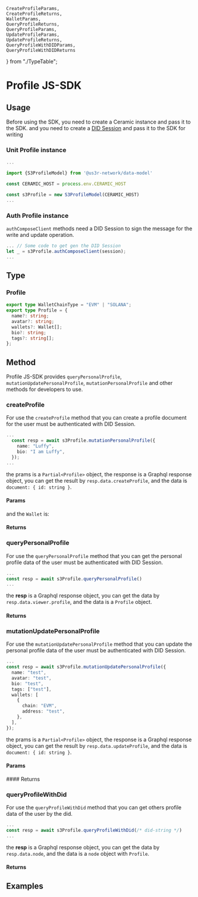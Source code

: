     CreateProfileParams,
    CreateProfileReturns,
    WalletParams,
    QueryProfileReturns,
    QueryProfileParams,
    UpdateProfileParams,
    UpdateProfileReturns,
    QueryProfileWithDIDParams,
    QueryProfileWithDIDReturns
} from "./TypeTable";

# Profile JS-SDK

## Usage
Before using the SDK, you need to create a Ceramic instance and pass it to the SDK. and you need to create a [DID Session](https://developers.ceramic.network/reference/accounts/did-session/) and pass it to the SDK for writing

### Unit Profile instance

```ts
...

import {S3ProfileModel} from '@us3r-network/data-model'

const CERAMIC_HOST = process.env.CERAMIC_HOST

const s3Profile = new S3ProfileModel(CERAMIC_HOST)
...

```

### Auth Profile instance

 `authComposeClient` methods need a DID Session to sign the message for the write and update operation.

```ts
... // Some code to get gen the DID Session
let _ = s3Profile.authComposeClient(session);
...
```


## Type

### Profile

```ts 
export type WalletChainType = "EVM" | "SOLANA";
export type Profile = {
  name?: string;
  avatar?: string;
  wallets?: Wallet[];
  bio?: string;
  tags?: string[];
};
```

## Method

Profile JS-SDK provides `queryPersonalProfile`, `mutationUpdatePersonalProfile`, `mutationPersonalProfile` and other methods for developers to use. 

### createProfile

For use the `createProfile` method that you can create a profile document for the user must be authenticated with DID Session.

```ts
...
  const resp = await s3Profile.mutationPersonalProfile({
    name: "Luffy",
    bio: "I am Luffy",
  });
...
```

the prams is a `Partial<Profile>` object, the response is a Graphql response object, you can get the result by `resp.data.createProfile`, and the data is `document: { id: string }`.

#### Params

<ArgTypes of={CreateProfileParams} />

and the `Wallet` is:
<ArgTypes of={WalletParams} />

#### Returns
<ArgTypes of={CreateProfileReturns} />


### queryPersonalProfile

For use the `queryPersonalProfile` method that you can get the personal profile data of the user must be authenticated with DID Session.

```ts
...
const resp = await s3Profile.queryPersonalProfile()
...
```

the **resp** is a Graphql response object, you can get the data by `resp.data.viewer.profile`, and the data is a `Profile` object.

#### Returns
<ArgTypes of={QueryProfileReturns} />

### mutationUpdatePersonalProfile

For use the `mutationUpdatePersonalProfile` method that you can update the personal profile data of the user must be authenticated with DID Session.

```ts
...
const resp = await s3Profile.mutationUpdatePersonalProfile({
  name: "test",
  avatar: "test",
  bio: "test",
  tags: ["test"],
  wallets: [
    {
      chain: "EVM",
      address: "test",
    },
  ],
});
```

the prams is a `Partial<Profile>` object, the response is a Graphql response object, you can get the result by `resp.data.updateProfile`, and the data is `document: { id: string }`.

#### Params
<ArgTypes of={UpdateProfileParams} />
#### Returns
<ArgTypes of={UpdateProfileReturns} />

### queryProfileWithDid

For use the `queryProfileWithDid` method that you can get others profile data of the user by the did.

```ts
...
const resp = await s3Profile.queryProfileWithDid(/* did-string */)
...

```

the **resp** is a Graphql response object, you can get the data by `resp.data.node`, and the data is a `node` object with `Profile`.

#### Returns
<ArgTypes of={QueryProfileWithDIDReturns} />


## Examples

<Source code={ExampleCode} />

